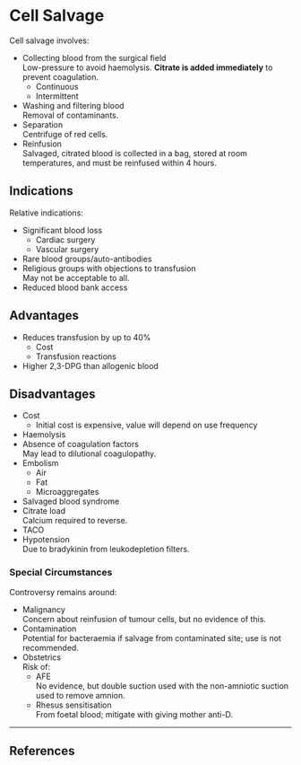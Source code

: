 # Cell Salvage


Cell salvage involves:

* Collecting blood from the surgical field  
Low-pressure to avoid haemolysis. **Citrate is added immediately** to prevent coagulation.
	* Continuous
	* Intermittent
* Washing and filtering blood  
Removal of contaminants.
* Separation  
Centrifuge of red cells.
* Reinfusion  
Salvaged, citrated blood is collected in a bag, stored at room temperatures, and must be reinfused within 4 hours.


## Indications

Relative indications:

* Significant blood loss
	* Cardiac surgery
	* Vascular surgery
* Rare blood groups/auto-antibodies
* Religious groups with objections to transfusion  
May not be acceptable to all.
* Reduced blood bank access


## Advantages

* Reduces transfusion by up to 40%
	* Cost
	* Transfusion reactions
* Higher 2,3-DPG than allogenic blood


## Disadvantages

* Cost
	* Initial cost is expensive, value will depend on use frequency
* Haemolysis
* Absence of coagulation factors  
May lead to dilutional coagulopathy.
* Embolism
	* Air
	* Fat
	* Microaggregates
* Salvaged blood syndrome  
* Citrate load  
Calcium required to reverse.
* TACO
* Hypotension  
Due to bradykinin from leukodepletion filters.


### Special Circumstances

Controversy remains around:

* Malignancy  
Concern about reinfusion of tumour cells, but no evidence of this.
* Contamination  
Potential for bacteraemia if salvage from contaminated site; use is not recommended.
* Obstetrics  
Risk of:
	* AFE  
	No evidence, but double suction used with the non-amniotic suction used to remove amnion.
	* Rhesus sensitisation  
	From foetal blood; mitigate with giving mother anti-D.

---

## References
